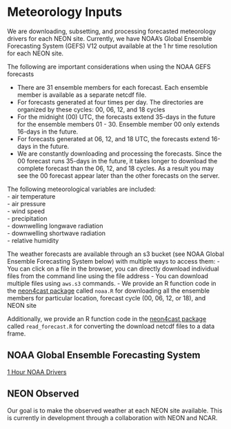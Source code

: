 # Meteorology Inputs

We are downloading, subsetting, and processing forecasted meteorology drivers for each NEON site.  Currently, we have NOAA’s Global Ensemble Forecasting System (GEFS) V12 output available at the 1 hr time resolution for each NEON site.  

The following are important considerations when using the NOAA GEFS forecasts

- There are 31 ensemble members for each forecast.  Each ensemble member is available as a separate netcdf file.  
- For forecasts generated at four times per day.  The directories are organized by these cycles: 00, 06, 12, and 18 cycles
- For the midnight (00) UTC, the forecasts extend 35-days in the future for the ensemble members 01 - 30.  Ensemble member 00 only extends 16-days in the future.
- For forecasts generated at 06, 12, and 18 UTC, the forecasts extend 16-days in the future.  
- We are constantly downloading and processing the forecasts.  Since the 00 forecast runs 35-days in the future, it takes longer to download the complete forecast than the 06, 12, and 18 cycles.  As a result you may see the 00 forecast appear later than the other forecasts on the server.

The following meteorological variables are included:   
- air temperature   
- air pressure  
- wind speed   
- precipitation   
- downwelling longwave radiation   
- downwelling shortwave radiation   
- relative humidity   

The weather forecasts are available through an s3 bucket (see NOAA Global Ensemble Forecasting System below) with multiple ways to access them:
- You can click on a file in the browser, you can directly download individual files from the command line using the file address
- You can download multiple files using `aws.s3` commands.
- We provide an R function code in the [neon4cast package](https://github.com/eco4cast/neon4cast) called `noaa.R` for downloading all the ensemble members for particular location, forecast cycle (00, 06, 12, or 18), and NEON site

Additionally, we provide an R function code in the [neon4cast package](https://github.com/eco4cast/neon4cast) called `read_forecast.R` for converting the download netcdf files to a data frame.


## NOAA Global Ensemble Forecasting System

[1 Hour NOAA Drivers](https://data.ecoforecast.org/minio/drivers/noaa/NOAAGEFS_1hr/){target="_blank"}

## NEON Observed

Our goal is to make the observed weather at each NEON site available. This is currently in development through a collaboration with NEON and NCAR.